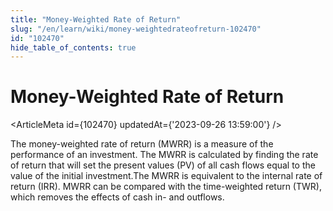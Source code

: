 ```yaml
---
title: "Money-Weighted Rate of Return"
slug: "/en/learn/wiki/money-weightedrateofreturn-102470"
id: "102470"
hide_table_of_contents: true
---
```



# Money-Weighted Rate of Return

<ArticleMeta id={102470} updatedAt={'2023-09-26 13:59:00'} />
<div className='border-solid border-b border-t-0 my-4 border-[var(--ifm-color-gray-300)]' />

The money-weighted rate of return (MWRR) is a measure of the performance of an investment. The MWRR is calculated by finding the rate of return that will set the present values (PV) of all cash flows equal to the value of the initial investment.The MWRR is equivalent to the internal rate of return (IRR). MWRR can be compared with the time-weighted return (TWR), which removes the effects of cash in- and outflows.

